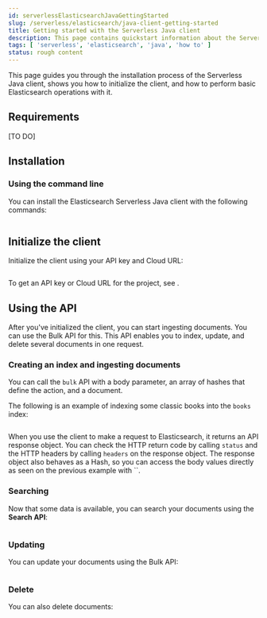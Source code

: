 ```yaml
---
id: serverlessElasticsearchJavaGettingStarted
slug: /serverless/elasticsearch/java-client-getting-started
title: Getting started with the Serverless Java client
description: This page contains quickstart information about the Serverless Java client.
tags: [ 'serverless', 'elasticsearch', 'java', 'how to' ]
status: rough content
---
```



<RoughContent />

This page guides you through the installation process of the Serverless Java 
client, shows you how to initialize the client, and how to perform basic 
Elasticsearch operations with it.

## Requirements

[TO DO]

## Installation

### Using the command line

You can install the Elasticsearch Serverless Java client with the following 
commands:

```bash
```


## Initialize the client

Initialize the client using your API key and Cloud URL:

```java

```

To get an API key or Cloud URL for the project, see <DocLink id="serverlessElasticsearchGetStarted" />.


## Using the API

After you've initialized the client, you can start ingesting documents. You can use
the Bulk API for this. This API enables you to index, update, and delete several
documents in one request.


### Creating an index and ingesting documents

You can call the `bulk` API with a body parameter, an array of hashes that 
define the action, and a document. 

The following is an example of indexing some classic books into the `books` 
index:

```java

```

When you use the client to make a request to Elasticsearch, it returns an API 
response object. You can check the HTTP return code by calling `status` and the 
HTTP headers by calling `headers` on the response object. The response object 
also behaves as a Hash, so you can access the body values directly as seen on 
the previous example with ``.


### Searching

Now that some data is available, you can search your documents using the 
**Search API**:

```java
```

### Updating

You can update your documents using the Bulk API:

```java
```

### Delete 

You can also delete documents:

```java
```